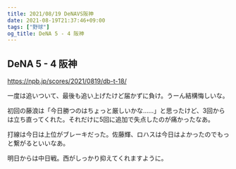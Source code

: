 ```yaml
---
title: 2021/08/19 DeNAVS阪神
date: 2021-08-19T21:37:46+09:00
tags: ["野球"]
og_title: DeNA 5 - 4 阪神
---
```


## DeNA 5 - 4 阪神

https://npb.jp/scores/2021/0819/db-t-18/


一度は追いついて、最後も追い上げたけど届かずに負け。うーん結構悔しいな。

初回の藤浪は「今日勝つのはちょっと厳しいかな……」と思ったけど、3回からは立ち直ってくれた。それだけに5回に追加で失点したのが痛かったなあ。

打線は今日は上位がブレーキだった。佐藤輝、ロハスは今日はよかったのでもっと繋がるといいなあ。

明日からは中日戦。西がしっかり抑えてくれますように。